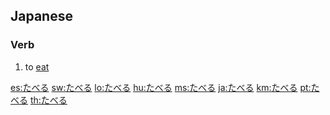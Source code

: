 ==Japanese==
===Verb===
{{ja-verb|h|rom=taberu}}
# {{ja-def|食べる}} to [[eat]]

[[es:たべる]]
[[sw:たべる]]
[[lo:たべる]]
[[hu:たべる]]
[[ms:たべる]]
[[ja:たべる]]
[[km:たべる]]
[[pt:たべる]]
[[th:たべる]]